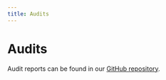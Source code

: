 ```yaml
---
title: Audits
---
```



# Audits

Audit reports can be found in our [GitHub repository](https://github.com/adrastia-oracle/adrastia-audit-reports).
